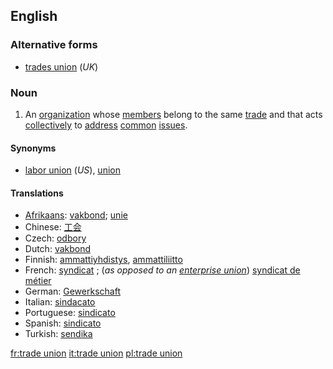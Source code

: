 ==English==

===Alternative forms===
* [[trades union]] (''UK'')

===Noun===
{{en-noun|sg=[[trade]] [[union]]}}

# An [[organization]] whose [[member]]s belong to the same [[trade]] and that acts [[collectively]] to [[address]] [[common]] [[issue]]s.

====Synonyms====
* [[labor union]] (''US''), [[union]]

====Translations====
{{trans-top|organization}}
* [[Afrikaans]]: [[vakbond]]; [[unie]]
* Chinese: [[工会]]
* Czech: [[odbory]] {{m|p}}
* Dutch: [[vakbond]]
* Finnish: [[ammattiyhdistys]], [[ammattiliitto]]
* French: [[syndicat]] {{m}}; (''as opposed to an [[enterprise union]]'') [[syndicat de métier]] {{m}}
* German: [[Gewerkschaft]] {{f}}
* Italian: [[sindacato]] {{m}}
* Portuguese: [[sindicato]] {{m}}
* Spanish: [[sindicato]] {{s}} {{m}}
* Turkish: [[sendika]]
{{trans-bottom}}

[[fr:trade union]]
[[it:trade union]]
[[pl:trade union]]